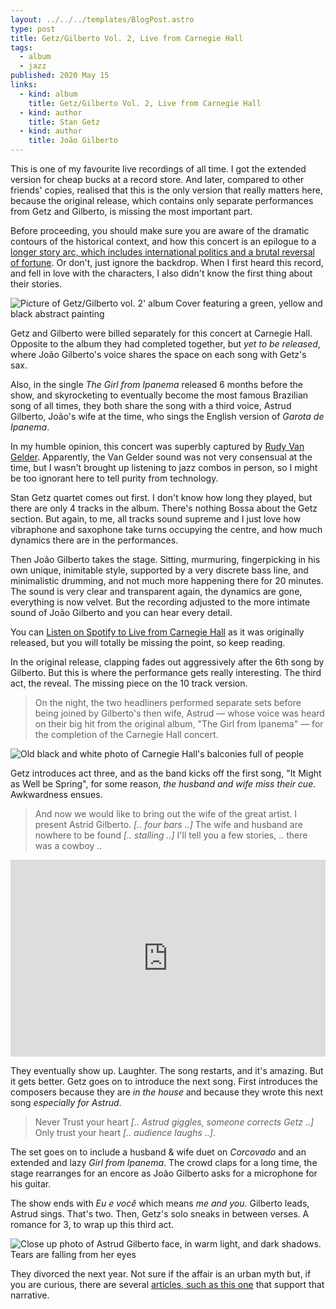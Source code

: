 ```yaml
---
layout: ../../../templates/BlogPost.astro
type: post
title: Getz/Gilberto Vol. 2, Live from Carnegie Hall
tags:
  - album
  - jazz
published: 2020 May 15
links:
  - kind: album
    title: Getz/Gilberto Vol. 2, Live from Carnegie Hall
  - kind: author
    title: Stan Getz
  - kind: author
    title: João Gilberto
---
```


<Abstract>

This is one of my favourite live recordings of all time. I got the extended version for cheap bucks at a record store. And later, compared to other friends' copies, realised that this is the only version that really matters here, because the original release, which contains only separate performances from Getz and Gilberto, is missing the most important part.

</Abstract>

Before proceeding, you should make sure you are aware of the dramatic contours of the historical context, and how this concert is an epilogue to a [longer story arc, which includes international politics and a brutal reversal of fortune](/posts/2020-05/getz-gilberto-vol-1). Or don't, just ignore the backdrop. When I first heard this record, and fell in love with the characters, I also didn't know the first thing about their stories.

![Picture of Getz/Gilberto vol. 2' album Cover featuring a green, yellow and black abstract painting](../../links/album/getz-gilberto-live-at-carnegie-hall.jpg 'Getz/Gilberto - Vol. 2  // Wikipedia https://en.wikipedia.org/wiki/File:Getz,_Gilberto_Vol._2_album_cover.jpg')

Getz and Gilberto were billed separately for this concert at Carnegie Hall. Opposite to the album they had completed together, but _yet to be released_, where João Gilberto's voice shares the space on each song with Getz's sax.

Also, in the single _The Girl from Ipanema_ released 6 months before the show, and skyrocketing to eventually become the most famous Brazilian song of all times, they both share the song with a third voice, Astrud Gilberto, João's wife at the time, who sings the English version of _Garota de Ipanema_.

In my humble opinion, this concert was superbly captured by [Rudy Van Gelder](https://www.discogs.com/artist/252966-Rudy-Van-Gelder). Apparently, the Van Gelder sound was not very consensual at the time, but I wasn't brought up listening to jazz combos in person, so I might be too ignorant here to tell purity from technology.

Stan Getz quartet comes out first. I don't know how long they played, but there are only 4 tracks in the album. There's nothing Bossa about the Getz section. But again, to me, all tracks sound supreme and I just love how vibraphone and saxophone take turns occupying the centre, and how much dynamics there are in the performances.

Then João Gilberto takes the stage. Sitting, murmuring, fingerpicking in his own unique, inimitable style, supported by a very discrete bass line, and minimalistic drumming, and not much more happening there for 20 minutes. The sound is very clear and transparent again, the dynamics are gone, everything is now velvet. But the recording adjusted to the more intimate sound of João Gilberto and you can hear every detail.

You can [Listen on Spotify to Live from Carnegie Hall](https://open.spotify.com/album/0Hh0eLbuqqDxYSCpy7i4Jx) as it was originally released, but you will totally be missing the point, so keep reading.

In the original release, clapping fades out aggressively after the 6th song by Gilberto. But this is where the performance gets really interesting. The third act, the reveal. The missing piece on the 10 track version.

> On the night, the two headliners performed separate sets before being joined by Gilberto's then wife, Astrud — whose voice was heard on their big hit from the original album, "The Girl from Ipanema" — for the completion of the Carnegie Hall concert.

![Old black and white photo of Carnegie Hall's balconies full of people](./media/carnegie-hall.jpg '// Public Domain https://picryl.com/media/alan-lomax-collection-manuscripts-new-york-1959-2')

Getz introduces act three, and as the band kicks off the first song, "It Might as Well be Spring", for some reason, _the husband and wife miss their cue_. Awkwardness ensues.

> And now we would like to bring out the wife of the great artist. I present Astrid Gilberto. _[.. four bars ..]_ The wife and husband are nowhere to be found _[.. stalling ..]_ I'll tell you a few stories, .. there was a cowboy ..

<iframe
  width="100%"
  height="315"
  src="https://www.youtube.com/embed/kp3sb-FcSOk?start=2111"
  frameBorder="0"
  allow="encrypted-media; picture-in-picture"
  allowfullscreen
></iframe>

They eventually show up. Laughter. The song restarts, and it's amazing. But it gets better. Getz goes on to introduce the next song. First introduces the composers because they are _in the house_ and because they wrote this next song _especially for Astrud_.

> Never Trust your heart _[.. Astrud giggles, someone corrects Getz ..]_ Only trust your heart _[.. audience laughs ..]_.

The set goes on to include a husband & wife duet on _Corcovado_ and an extended and lazy _Girl from Ipanema_. The crowd claps for a long time, the stage rearranges for an encore as João Gilberto asks for a microphone for his guitar.

The show ends with _Eu e você_ which means _me and you_. Gilberto leads, Astrud sings. That's two. Then, Getz's solo sneaks in between verses. A romance for 3, to wrap up this third act.

![Close up photo of Astrud Gilberto face, in warm light, and dark shadows. Tears are falling from her eyes](./media/astrud-gilberto-2.jpg 'Astrud Gilberto // Wikipedia https://en.wikipedia.org/wiki/File:Gilberto%27s_I_Haven%27t_Got_Anything_Better_to_Do.jpg')

They divorced the next year. Not sure if the affair is an urban myth but, if you are curious, there are several [articles, such as this one](https://www.vailjazz.org/inside-the-vail-jazz-festival-a-musical-affair/) that support that narrative.
